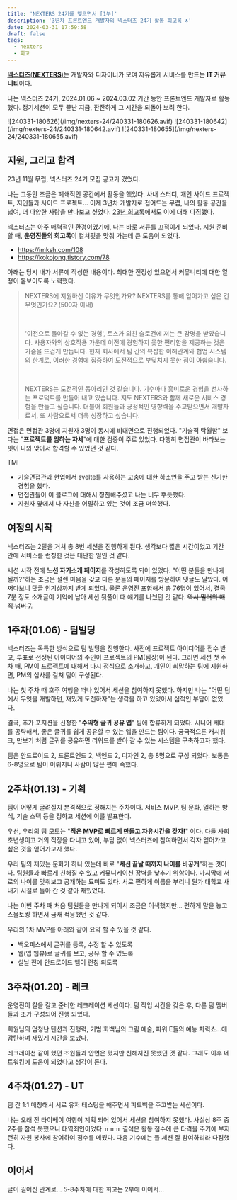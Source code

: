 ```yaml
---
title: 'NEXTERS 24기를 맺으면서 [1부]'
description: '3년차 프론트엔드 개발자의 넥스터즈 24기 활동 회고록 ☘️'
date: 2024-03-31 17:59:58
draft: false
tags:
  - nexters
  - 회고
---
```


[**넥스터즈**(**NEXTERS**)](https://teamnexters.com/)는 개발자와 디자이너가 모여 자유롭게 서비스를 만드는 **IT 커뮤니티**이다.

나는 넥스터즈 24기, 2024.01.06 ~ 2024.03.02 기간 동안 프론트엔드 개발자로 활동했다. 정기세션이 모두 끝난 지금, 잔잔하게 그 시간을 되돌아 보려 한다.

<div class="flex" style="gap:1px;">
  ![240331-180626](/img/nexters-24/240331-180626.avif)
  ![240331-180642](/img/nexters-24/240331-180642.avif)
  ![240331-180655](/img/nexters-24/240331-180655.avif)
</div>

## 지원, 그리고 합격

23년 11월 무렵, 넥스터즈 24기 모집 공고가 떴었다.

나는 그동안 조금은 폐쇄적인 공간에서 활동을 했었다. 사내 스터디, 개인 사이드 프로젝트, 지인들과 사이드 프로젝트... 이제 3년차 개발자로 접어드는 무렵, 나의 활동 공간을 넓여, 더 다양한 사람을 만나보고 싶었다. [23년 회고록](https://bepyan.me/post/2023-settlement#%EB%B9%84%EC%8A%B7%ED%95%9C-%EA%B4%80%EC%8B%AC%EC%82%AC%EC%9D%98-%EC%82%AC%EB%9E%8C%EB%93%A4%EA%B3%BC-%EA%B5%90%EB%A5%98%ED%95%98%EB%8A%94-%ED%99%98%EA%B2%BD)에서도 이에 대해 다짐했다.

넥스터즈는 아주 매력적인 환경이었기에, 나는 바로 서류를 끄적이게 되었다.
지원 준비 할 때, **운영진들의 회고록**이 컬쳐핏을 맞춰 가는데 큰 도움이 되었다.

- https://imksh.com/108
- https://kokojong.tistory.com/78

아래는 당시 내가 서류에 작성한 내용이다.
최대한 진정성 있으면서 커뮤니티에 대한 열정이 돋보이도록 노력했다.

> NEXTERS에 지원하신 이유가 무엇인가요? NEXTERS를 통해 얻어가고 싶은 건 무엇인가요? (500자 이내)
>
> <br />
>
> '이전으로 돌아갈 수 없는 경험', 토스가 외친 슬로건에 저는 큰 감명을 받았습니다. 사용자와의 상호작용 가운데 이전에 경험하지 못한 편리함을 제공하는 것은 가슴을 뜨겁게 만듭니다. 현재 회사에서 팀 간의 복잡한 이해관계와 협업 시스템의 한계로, 이러한 경험에 집중하여 도전적으로 부딪치지 못한 점이 아쉽습니다.
>
> <br />
>
> NEXTERS는 도전적인 동아리인 것 같습니다. 기수마다 흥미로운 경험을 선사하는 프로덕트를 만들어 내고 있습니다. 저도 NEXTERS와 함께 새로운 서비스 경험을 만들고 싶습니다. 더불어 회원들과 긍정적인 영향력을 주고받으면서 개발자로서, 또 사람으로서 더욱 성장하고 싶습니다.

면접은 면접관 3명에 지원자 3명이 동시에 비대면으로 진행되었다.
"기술적 탁월함" 보다는 "**프로젝트를 임하는 자세**"에 대한 검증이 주로 있었다. 다행히 면접관이 바라보는 핏이 나와 맞아서 합격할 수 있었던 것 같다.

TMI

- 기술면접관과 현업에서 svelte를 사용하는 고충에 대한 하소연을 주고 받는 신기한 경험을 했다.
- 면접관들이 이 블로그에 대해서 칭찬해주셨고 나는 너무 뿌듯했다.
- 지원자 옆에서 나 자신을 어필하고 있는 것이 조금 머쓱했다.

## 여정의 시작

넥스터즈는 2달을 거쳐 총 8번 세션을 진행하게 된다. 생각보다 짧은 시간이었고 기간 안에 서비스를 런칭한 것은 대단한 일인 것 같다.

세션 시작 전에 **노션 자기소개 페이지**를 작성하도록 되어 있었다. "어떤 분들을 만나게 될까?"하는 조금은 설렌 마음을 갖고 다른 분들의 페이지를 방문하여 댓글도 달았다. 어쩌다보니 댓글 인기상까지 받게 되었다. 물론 운영진 포함해서 총 76명이 있어서, 결국 7분 정도 소개글이 기억에 남아 세션 뒷풀이 때 얘기를 나눴던 것 같다. ~~역시 밀러의 매직 넘버 7.~~

## 1주차(01.06) - 팀빌딩

넥스터즈는 독특한 방식으로 팀 빌딩을 진행한다.
사전에 프로젝트 아이디어를 접수 받고, 투표로 선정된 아이디어의 주인이 프로젝트의 PM(팀장)이 된다. 그러면 세션 첫 주차 때, PM이 프로젝트에 대해서 다시 정식으로 소개하고, 개인이 희망하는 팀에 지원하면, PM의 심사를 걸쳐 팀이 구성된다.

나는 첫 주차 때 호주 여행을 떠나 있어서 세션을 참여하지 못했다. 하지만 나는 "어떤 팀에서 무엇을 개발하던, 재밌게 도전하자"는 생각을 하고 있었어서 심적인 부담이 없었다.

결국, 추가 포지션을 신청한 "**수익형 글귀 공유 앱**" 팀에 합류하게 되었다.
시니어 세대를 공략해서, 좋은 글귀를 쉽게 공유할 수 있는 앱을 만드는 팀이다. 궁극적으론 캐시워크, 만보기 처럼 글귀를 공유하면 리워드를 받아 갈 수 있는 시스템을 구축하고자 했다.

팀은 안드로이드 2, 프론트엔드 2, 백엔드 2, 디자인 2, 총 8명으로 구성 되었다. 보통은 6-8명으로 팀이 이뤄지니 사람이 많은 편에 속했다.

## 2주차(01.13) - 기획

팀이 어떻게 굴려질지 본격적으로 정해지는 주차이다.
서비스 MVP, 팀 문화, 일하는 방식, 기술 스택 등을 정하고 세션에 이를 발표한다.

우선, 우리의 팀 모토는 "**작은 MVP로 빠르게 만들고 자유시간을 갖자!**" 이다.
다들 사회 초년생이고 거의 직장을 다니고 있어, 부담 없이 넥스터즈에 참여하면서 각자 얻어가고 싶은 것을 얻어가고자 했다.

우리 팀의 재밌는 문화가 하나 있는데 바로 "**세션 끝날 때까지 나이를 비공개**"하는 것이다. 팀원들과 빠르게 친해질 수 있고 커뮤니케이션 장벽을 낮추기 위함이다. 마지막에 서로의 나이를 맞춰보고 공개하는 묘미도 있다. 서로 편하게 이름을 부리니 뭔가 대학교 새내기 시절로 돌아 간 것 같아 재밌었다.

나는 이번 주차 때 처음 팀원들을 만나게 되어서 조금은 어색했지만... 편하게 말을 놓고 스몰토킹 하면서 금새 적응했던 것 같다.

우리의 1차 MVP를 아래와 같이 요약 할 수 있을 것 같다.

- 백오피스에서 글귀를 등록, 수정 할 수 있도록
- 웹(앱 웹뷰)로 글귀를 보고, 공유 할 수 있도록
- 설날 전에 안드로이드 앱이 런칭 되도록

## 3주차(01.20) - 레크

운영진이 칼을 갈고 준비한 레크레이션 세션이다.
팀 작업 시간을 갖은 후, 다른 팀 맴버들과 조가 구성되어 진행 되었다.

희원님의 엄청난 텐션과 진행력, 기범 화백님의 그림 예술, 파워 E들의 예능 차력쇼...에 감탄하며 재밌게 시간을 보냈다.

레크레이션 같이 했던 조원들과 안면은 텄지만 친해지진 못했던 것 같다. 그래도 이후 네트워킹에 도움이 되었다고 생각이 든다.

## 4주차(01.27) - UT

팀 간 1:1 매칭해서 서로 유저 테스팅을 해주면서 피드벡을 주고받는 세션이다.

나는 오래 전 타이베이 여행이 계획 되어 있어서 세션을 참여하지 못했다. 사실상 8주 중 2주를 참석 못했으니 대역죄인이었다 ㅠㅠㅠ 결석은 활동 점수에 큰 타격을 주기에 부지런히 자원 봉사에 참여하여 점수를 메꿨다. 다음 기수에는 풀 세션 잘 참여하리라 다짐했다.

## 이어서

글이 길어진 관계로...
5-8주차에 대한 회고는 2부에 이어서...
